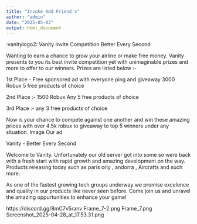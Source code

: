 ```yaml
---
title: "Invoke Add Friend's"
author: "admin"
date: "2025-05-03"
output: html_document
---
```


:vanitylogo2: Vanity Invite Competition
Better Every Second

Wanting to earn a chance to grow your airline or make free money. Vanity presents to you its best invite competition yet with unimaginable prizes and more to offer to our winners. Prizes are listed below :-

1st Place -
Free sponsored ad with everyone ping and giveaway
3000 Robux
5 free products of choice

2nd Place :-
1500 Robux
Any 5 free products of choice

3rd Place :-
any 3 free products of choice

Now is your chance to compete against one another and win these amazing prices with over 4.5k robux to giveaway to top 5 winners under any situation.
Image
Our ad

Vanity - Better Every Second

Welcome to Vanity. Unfortunately our old server got into some so were back with a fresh start with rapid growth and amazing development on the way. Products releasing today such as paris orly , andorra , Aircrafts and such more.

As one of the fastest growing tech groups underway we promise excelence and quality in our products like never seen before. Come join us and unravel the amazing oppurtunities to enhance your game!

https://discord.gg/8mC7v5ranv
Frame_7-2.png
Frame_7.png
Screenshot_2025-04-28_at_17.53.31.png